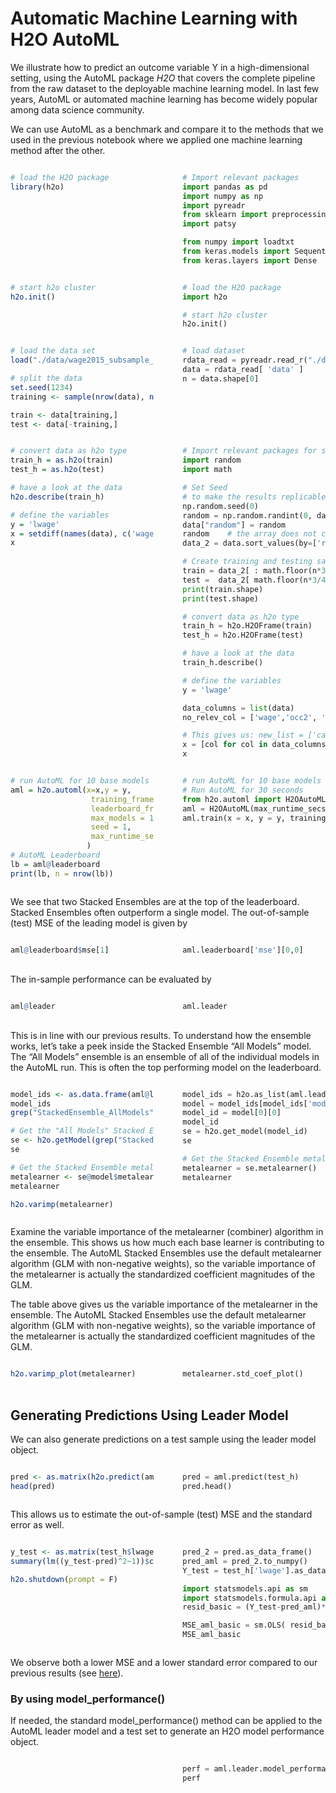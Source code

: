 # Automatic Machine Learning with H2O AutoML

We illustrate how to predict an outcome variable Y in a high-dimensional setting, using the AutoML package *H2O* that covers the complete pipeline from the raw dataset to the deployable machine learning model. In last few years, AutoML or automated machine learning has become widely popular among data science community. 

We can use AutoML as a benchmark and compare it to the methods that we used in the previous notebook where we applied one machine learning method after the other.

<style>
  .col2 {
    columns: 2 200px;         /* number of columns and width in pixels*/
    -webkit-columns: 2 200px; /* chrome, safari */
    -moz-columns: 2 200px;    /* firefox */
  }
  .col3 {
    columns: 3 100px;
    -webkit-columns: 3 100px;
    -moz-columns: 3 100px;
  }
</style>


:::::: {.columns}
::: {.column width="49.5%" data-latex="{0.48\textwidth}"}
```r
# load the H2O package
library(h2o)
```

:::
::: {.column width="1%" data-latex="{0.04\textwidth}"}
\ 
<!-- an empty Div (with a white space), serving as
a column separator -->
:::
:::::: {.column width="49.5%" data-latex="{0.48\textwidth}"}

```python
# Import relevant packages
import pandas as pd
import numpy as np
import pyreadr
from sklearn import preprocessing
import patsy

from numpy import loadtxt
from keras.models import Sequential
from keras.layers import Dense
```
:::
::::::
\newline


:::::: {.columns}
::: {.column width="49.5%" data-latex="{0.48\textwidth}"}
```r
# start h2o cluster
h2o.init()
```

:::
::: {.column width="1%" data-latex="{0.04\textwidth}"}
\ 
<!-- an empty Div (with a white space), serving as
a column separator -->
:::
:::::: {.column width="49.5%" data-latex="{0.48\textwidth}"}

```python
# load the H2O package
import h2o

# start h2o cluster
h2o.init()
```
:::
::::::
\newline

:::::: {.columns}
::: {.column width="49.5%" data-latex="{0.48\textwidth}"}
```r
# load the data set
load("./data/wage2015_subsample_inference.Rdata")

# split the data
set.seed(1234)
training <- sample(nrow(data), nrow(data)*(3/4), replace=FALSE)

train <- data[training,]
test <- data[-training,]
```

:::
::: {.column width="1%" data-latex="{0.04\textwidth}"}
\ 
<!-- an empty Div (with a white space), serving as
a column separator -->
:::
:::::: {.column width="49.5%" data-latex="{0.48\textwidth}"}

```python
# load dataset
rdata_read = pyreadr.read_r("./data/wage2015_subsample_inference.Rdata")
data = rdata_read[ 'data' ]
n = data.shape[0]
```
:::
::::::
\newline


:::::: {.columns}
::: {.column width="49.5%" data-latex="{0.48\textwidth}"}
```r
# convert data as h2o type
train_h = as.h2o(train)
test_h = as.h2o(test)

# have a look at the data
h2o.describe(train_h)

# define the variables
y = 'lwage'
x = setdiff(names(data), c('wage','occ2', 'ind2'))
x
```

:::
::: {.column width="1%" data-latex="{0.04\textwidth}"}
\ 
<!-- an empty Div (with a white space), serving as
a column separator -->
:::
:::::: {.column width="49.5%" data-latex="{0.48\textwidth}"}

```python
# Import relevant packages for splitting data
import random
import math

# Set Seed
# to make the results replicable (generating random numbers)
np.random.seed(0)
random = np.random.randint(0, data.shape[0], size=math.floor(data.shape[0]))
data["random"] = random
random    # the array does not change 
data_2 = data.sort_values(by=['random'])

# Create training and testing sample 
train = data_2[ : math.floor(n*3/4)]    # training sample
test =  data_2[ math.floor(n*3/4) : ]   # testing sample
print(train.shape)
print(test.shape)

# convert data as h2o type
train_h = h2o.H2OFrame(train)
test_h = h2o.H2OFrame(test)

# have a look at the data
train_h.describe()

# define the variables
y = 'lwage'

data_columns = list(data)
no_relev_col = ['wage','occ2', 'ind2', 'random', 'lwage']

# This gives us: new_list = ['carrot' , 'lemon']
x = [col for col in data_columns if col not in no_relev_col]
x
```
:::
::::::
\newline



:::::: {.columns}
::: {.column width="49.5%" data-latex="{0.48\textwidth}"}
```r
# run AutoML for 10 base models and a maximal runtime of 100 seconds
aml = h2o.automl(x=x,y = y,
                  training_frame = train_h,
                  leaderboard_frame = test_h,
                  max_models = 10,
                  seed = 1,
                  max_runtime_secs = 100
                 )
# AutoML Leaderboard
lb = aml@leaderboard
print(lb, n = nrow(lb))
```

:::
::: {.column width="1%" data-latex="{0.04\textwidth}"}
\ 
<!-- an empty Div (with a white space), serving as
a column separator -->
:::
:::::: {.column width="49.5%" data-latex="{0.48\textwidth}"}

```python
# run AutoML for 10 base models and a maximal runtime of 100 seconds
# Run AutoML for 30 seconds
from h2o.automl import H2OAutoML
aml = H2OAutoML(max_runtime_secs = 100, max_models = 10, seed = 1)
aml.train(x = x, y = y, training_frame = train_h, leaderboard_frame = test_h)

```
:::
::::::
\newline

We see that two Stacked Ensembles are at the top of the leaderboard. Stacked Ensembles often outperform a single model. The out-of-sample (test) MSE of the leading model is given by

:::::: {.columns}
::: {.column width="49.5%" data-latex="{0.48\textwidth}"}
```r
aml@leaderboard$mse[1]
```

:::
::: {.column width="1%" data-latex="{0.04\textwidth}"}
\ 
<!-- an empty Div (with a white space), serving as
a column separator -->
:::
:::::: {.column width="49.5%" data-latex="{0.48\textwidth}"}

```python
aml.leaderboard['mse'][0,0]
```
:::
::::::
\newline

The in-sample performance can be evaluated by

:::::: {.columns}
::: {.column width="49.5%" data-latex="{0.48\textwidth}"}
```r
aml@leader
```

:::
::: {.column width="1%" data-latex="{0.04\textwidth}"}
\ 
<!-- an empty Div (with a white space), serving as
a column separator -->
:::
:::::: {.column width="49.5%" data-latex="{0.48\textwidth}"}

```python
aml.leader
```
:::
::::::
\newline

This is in line with our previous results. To understand how the ensemble works, let's take a peek inside the Stacked Ensemble "All Models" model. The "All Models" ensemble is an ensemble of all of the individual models in the AutoML run. This is often the top performing model on the leaderboard.

:::::: {.columns}
::: {.column width="49.5%" data-latex="{0.48\textwidth}"}
```r
model_ids <- as.data.frame(aml@leaderboard$model_id)[,1]
model_ids
grep("StackedEnsemble_AllModels", model_ids, value = TRUE)[1]

# Get the "All Models" Stacked Ensemble model
se <- h2o.getModel(grep("StackedEnsemble_AllModels", model_ids, value = TRUE)[1])
se

# Get the Stacked Ensemble metalearner model
metalearner <- se@model$metalearner_model
metalearner

h2o.varimp(metalearner)
```

:::
::: {.column width="1%" data-latex="{0.04\textwidth}"}
\ 
<!-- an empty Div (with a white space), serving as
a column separator -->
:::
:::::: {.column width="49.5%" data-latex="{0.48\textwidth}"}

```python
model_ids = h2o.as_list(aml.leaderboard['model_id'][0], use_pandas=True)
model = model_ids[model_ids['model_id'].str.contains("StackedEnsemble_AllModels")].values.tolist()
model_id = model[0][0]
model_id
se = h2o.get_model(model_id)
se

# Get the Stacked Ensemble metalearner model
metalearner = se.metalearner()
metalearner
```
:::
::::::
\newline

Examine the variable importance of the metalearner (combiner) algorithm in the ensemble. This shows us how much each base learner is contributing to the ensemble. The AutoML Stacked Ensembles use the default metalearner algorithm (GLM with non-negative weights), so the variable importance of the metalearner is actually the standardized coefficient magnitudes of the GLM.

The table above gives us the variable importance of the metalearner in the ensemble. The AutoML Stacked Ensembles use the default metalearner algorithm (GLM with non-negative weights), so the variable importance of the metalearner is actually the standardized coefficient magnitudes of the GLM. 

:::::: {.columns}
::: {.column width="49.5%" data-latex="{0.48\textwidth}"}
```r
h2o.varimp_plot(metalearner)
```

:::
::: {.column width="1%" data-latex="{0.04\textwidth}"}
\ 
<!-- an empty Div (with a white space), serving as
a column separator -->
:::
:::::: {.column width="49.5%" data-latex="{0.48\textwidth}"}

```python
metalearner.std_coef_plot()
```
:::
::::::
\newline

## Generating Predictions Using Leader Model

We can also generate predictions on a test sample using the leader model object.

:::::: {.columns}
::: {.column width="49.5%" data-latex="{0.48\textwidth}"}
```r
pred <- as.matrix(h2o.predict(aml@leader,test_h)) # make prediction using x data from the test sample
head(pred)
```

:::
::: {.column width="1%" data-latex="{0.04\textwidth}"}
\ 
<!-- an empty Div (with a white space), serving as
a column separator -->
:::
:::::: {.column width="49.5%" data-latex="{0.48\textwidth}"}

```python
pred = aml.predict(test_h)
pred.head()
```
:::
::::::
\newline

This allows us to estimate the out-of-sample (test) MSE and the standard error as well.

:::::: {.columns}
::: {.column width="49.5%" data-latex="{0.48\textwidth}"}
```r
y_test <- as.matrix(test_h$lwage)
summary(lm((y_test-pred)^2~1))$coef[1:2]

h2o.shutdown(prompt = F)
```

:::
::: {.column width="1%" data-latex="{0.04\textwidth}"}
\ 
<!-- an empty Div (with a white space), serving as
a column separator -->
:::
:::::: {.column width="49.5%" data-latex="{0.48\textwidth}"}

```python
pred_2 = pred.as_data_frame()
pred_aml = pred_2.to_numpy()
Y_test = test_h['lwage'].as_data_frame().to_numpy()

import statsmodels.api as sm
import statsmodels.formula.api as smf
resid_basic = (Y_test-pred_aml)**2

MSE_aml_basic = sm.OLS( resid_basic , np.ones( resid_basic.shape[0] ) ).fit().summary2().tables[1].iloc[0, 0:2]
MSE_aml_basic
```
:::
::::::
\newline

We observe both a lower MSE and a lower standard error compared to our previous results (see [here](https://www.kaggle.com/janniskueck/pm3-notebook-newdata)).

### By using model_performance()
If needed, the standard model_performance() method can be applied to the AutoML leader model and a test set to generate an H2O model performance object.

:::::: {.columns}
::: {.column width="49.5%" data-latex="{0.48\textwidth}"}
```r
```

:::
::: {.column width="1%" data-latex="{0.04\textwidth}"}
\ 
<!-- an empty Div (with a white space), serving as
a column separator -->
:::
:::::: {.column width="49.5%" data-latex="{0.48\textwidth}"}

```python
perf = aml.leader.model_performance(test_h)
perf
```
:::
::::::
\newline

